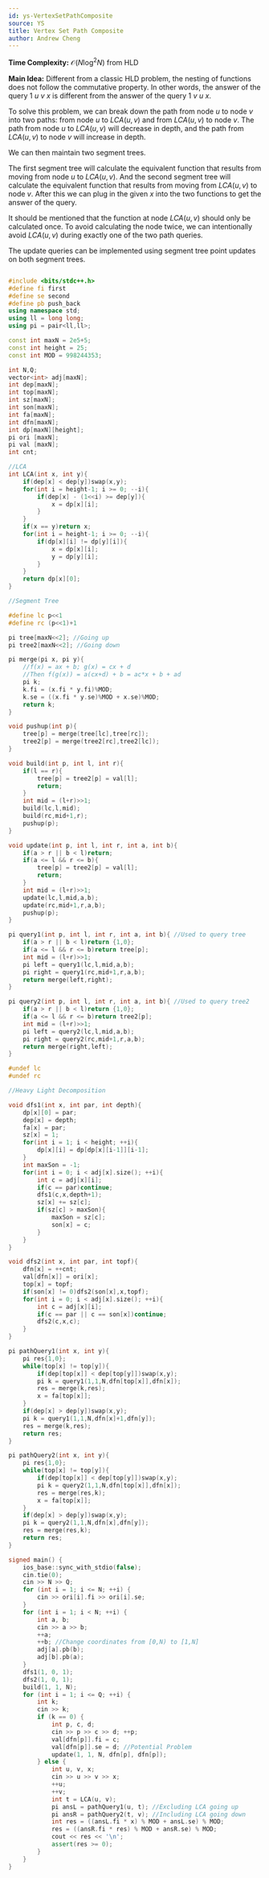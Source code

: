 ---
id: ys-VertexSetPathComposite
source: YS
title: Vertex Set Path Composite
author: Andrew Cheng
---

**Time Complexity:** $\mathcal{O}(N \log^2 N)$ from HLD

**Main Idea:**
Different from a classic HLD problem, the nesting of functions does not follow the commutative property.
In other words, the answer of the query $1$ $u$ $v$ $x$ is different from the answer of the query $1$ $v$ $u$ $x$.

To solve this problem, we can break down the path from node $u$ to node $v$ into two paths: from node $u$ to $LCA(u,v)$ and from $LCA(u,v)$ to node $v$.
The path from node $u$ to $LCA(u,v)$ will decrease in depth, and the path from $LCA(u,v)$ to node $v$ will increase in depth.

We can then maintain two segment trees.

The first segment tree will calculate the equivalent function that results from moving from node $u$ to $LCA(u,v)$. And the second segment tree
will calculate the equivalent function that results from moving from $LCA(u,v)$ to node $v$. After this we can plug in the given $x$ into the two
functions to get the answer of the query.

It should be mentioned that the function at node $LCA(u,v)$ should only be calculated once. To avoid calculating the node twice, we can intentionally avoid $LCA(u,v)$ during
exactly one of the two path queries.

The update queries can be implemented using segment tree point updates on both segment trees.

<LanguageSection>
<CPPSection>

```cpp

#include <bits/stdc++.h>
#define fi first
#define se second
#define pb push_back
using namespace std;
using ll = long long;
using pi = pair<ll,ll>;

const int maxN = 2e5+5;
const int height = 25;
const int MOD = 998244353;

int N,Q;
vector<int> adj[maxN];
int dep[maxN];
int top[maxN];
int sz[maxN];
int son[maxN];
int fa[maxN];
int dfn[maxN];
int dp[maxN][height];
pi ori [maxN];
pi val [maxN];
int cnt;

//LCA
int LCA(int x, int y){
	if(dep[x] < dep[y])swap(x,y);
	for(int i = height-1; i >= 0; --i){
		if(dep[x] - (1<<i) >= dep[y]){
			x = dp[x][i];
		}
	}
	if(x == y)return x;
	for(int i = height-1; i >= 0; --i){
		if(dp[x][i] != dp[y][i]){
			x = dp[x][i];
			y = dp[y][i];
		}
	}
	return dp[x][0];
}

//Segment Tree

#define lc p<<1
#define rc (p<<1)+1

pi tree[maxN<<2]; //Going up
pi tree2[maxN<<2]; //Going down

pi merge(pi x, pi y){
	//f(x) = ax + b; g(x) = cx + d
	//Then f(g(x)) = a(cx+d) + b = ac*x + b + ad
	pi k;
	k.fi = (x.fi * y.fi)%MOD;
	k.se = ((x.fi * y.se)%MOD + x.se)%MOD;
	return k;
}

void pushup(int p){
	tree[p] = merge(tree[lc],tree[rc]);
	tree2[p] = merge(tree2[rc],tree2[lc]);
}

void build(int p, int l, int r){
	if(l == r){
		tree[p] = tree2[p] = val[l];
		return;
	}
	int mid = (l+r)>>1;
	build(lc,l,mid);
	build(rc,mid+1,r);
	pushup(p);
}

void update(int p, int l, int r, int a, int b){
	if(a > r || b < l)return;
	if(a <= l && r <= b){
		tree[p] = tree2[p] = val[l];
		return;
	}
	int mid = (l+r)>>1;
	update(lc,l,mid,a,b);
	update(rc,mid+1,r,a,b);
	pushup(p);
}

pi query1(int p, int l, int r, int a, int b){ //Used to query tree
	if(a > r || b < l)return {1,0};
	if(a <= l && r <= b)return tree[p];
	int mid = (l+r)>>1;
	pi left = query1(lc,l,mid,a,b);
	pi right = query1(rc,mid+1,r,a,b);
	return merge(left,right);
}

pi query2(int p, int l, int r, int a, int b){ //Used to query tree2
	if(a > r || b < l)return {1,0};
	if(a <= l && r <= b)return tree2[p];
	int mid = (l+r)>>1;
	pi left = query2(lc,l,mid,a,b);
	pi right = query2(rc,mid+1,r,a,b);
	return merge(right,left);
}

#undef lc
#undef rc

//Heavy Light Decomposition

void dfs1(int x, int par, int depth){
	dp[x][0] = par;
	dep[x] = depth;
	fa[x] = par;
	sz[x] = 1;
	for(int i = 1; i < height; ++i){
		dp[x][i] = dp[dp[x][i-1]][i-1];
	}
	int maxSon = -1;
	for(int i = 0; i < adj[x].size(); ++i){
		int c = adj[x][i];
		if(c == par)continue;
		dfs1(c,x,depth+1);
		sz[x] += sz[c];
		if(sz[c] > maxSon){
			maxSon = sz[c];
			son[x] = c;
		}
	}
}

void dfs2(int x, int par, int topf){
	dfn[x] = ++cnt;
	val[dfn[x]] = ori[x];
	top[x] = topf;
	if(son[x] != 0)dfs2(son[x],x,topf);
	for(int i = 0; i < adj[x].size(); ++i){
		int c = adj[x][i];
		if(c == par || c == son[x])continue;
		dfs2(c,x,c);
	}
}

pi pathQuery1(int x, int y){
	pi res{1,0};
	while(top[x] != top[y]){
		if(dep[top[x]] < dep[top[y]])swap(x,y);
		pi k = query1(1,1,N,dfn[top[x]],dfn[x]);
		res = merge(k,res);
		x = fa[top[x]];
	}
	if(dep[x] > dep[y])swap(x,y);
	pi k = query1(1,1,N,dfn[x]+1,dfn[y]);
	res = merge(k,res);
	return res;
}

pi pathQuery2(int x, int y){
	pi res{1,0};
	while(top[x] != top[y]){
		if(dep[top[x]] < dep[top[y]])swap(x,y);
		pi k = query2(1,1,N,dfn[top[x]],dfn[x]);
		res = merge(res,k);
		x = fa[top[x]];
	}
	if(dep[x] > dep[y])swap(x,y);
	pi k = query2(1,1,N,dfn[x],dfn[y]);
	res = merge(res,k);
	return res;
}

signed main() {
	ios_base::sync_with_stdio(false);
	cin.tie(0);
	cin >> N >> Q;
	for (int i = 1; i <= N; ++i) {
		cin >> ori[i].fi >> ori[i].se;
	}
	for (int i = 1; i < N; ++i) {
		int a, b;
		cin >> a >> b;
		++a;
		++b; //Change coordinates from [0,N) to [1,N]
		adj[a].pb(b);
		adj[b].pb(a);
	}
	dfs1(1, 0, 1);
	dfs2(1, 0, 1);
	build(1, 1, N);
	for (int i = 1; i <= Q; ++i) {
		int k;
		cin >> k;
		if (k == 0) {
			int p, c, d;
			cin >> p >> c >> d; ++p;
			val[dfn[p]].fi = c;
			val[dfn[p]].se = d; //Potential Problem
			update(1, 1, N, dfn[p], dfn[p]);
		} else {
			int u, v, x;
			cin >> u >> v >> x;
			++u;
			++v;
			int t = LCA(u, v);
			pi ansL = pathQuery1(u, t); //Excluding LCA going up
			pi ansR = pathQuery2(t, v); //Including LCA going down
			int res = ((ansL.fi * x) % MOD + ansL.se) % MOD;
			res = ((ansR.fi * res) % MOD + ansR.se) % MOD;
			cout << res << '\n';
			assert(res >= 0);
		}
	}
}

```

</CPPSection>
</LanguageSection>
